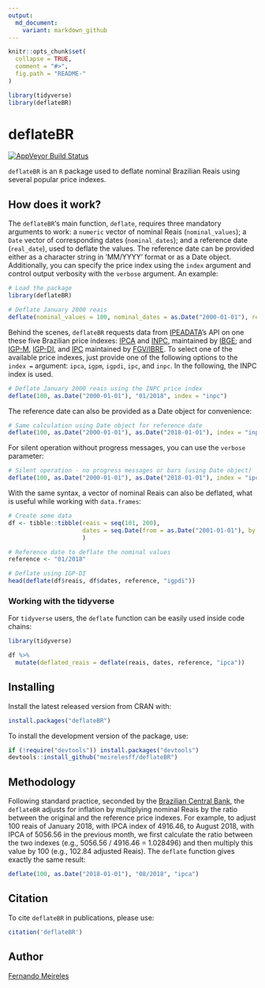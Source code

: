 ```yaml
---
output:
  md_document:
    variant: markdown_github
---
```


<!-- README.md is generated from README.Rmd. Please edit that file -->

```r
knitr::opts_chunk$set(
  collapse = TRUE,
  comment = "#>",
  fig.path = "README-"
)

library(tidyverse)
library(deflateBR)
```

# deflateBR

[![AppVeyor Build
Status](https://ci.appveyor.com/api/projects/status/github/meirelesff/deflateBR?branch=master&svg=true)](https://ci.appveyor.com/project/meirelesff/deflateBR)


`deflateBR` is an `R` package used to deflate nominal Brazilian Reais using several popular price indexes.


## How does it work?

The `deflateBR`'s main function, `deflate`, requires three mandatory arguments to work: a `numeric` vector of nominal Reais (`nominal_values`); a `Date` vector of corresponding dates (`nominal_dates`); and a reference date (`real_date`), used to deflate the values. The reference date can be provided either as a character string in 'MM/YYYY' format or as a Date object. Additionally, you can specify the price index using the `index` argument and control output verbosity with the `verbose` argument. An example:

```r
# Load the package
library(deflateBR)

# Deflate January 2000 reais
deflate(nominal_values = 100, nominal_dates = as.Date("2000-01-01"), real_date = "01/2018")
```

Behind the scenes, `deflateBR` requests data from [IPEADATA](http://www.ipeadata.gov.br/)'s API on one these five Brazilian price indexes: [IPCA](https://ww2.ibge.gov.br/english/estatistica/indicadores/precos/inpc_ipca/defaultinpc.shtm) and [INPC](https://ww2.ibge.gov.br/english/estatistica/indicadores/precos/inpc_ipca/defaultinpc.shtm), maintained by [IBGE](https://ww2.ibge.gov.br/home/); and [IGP-M](http://portalibre.fgv.br/main.jsp?lumChannelId=402880811D8E34B9011D92B6160B0D7D), [IGP-DI](http://portalibre.fgv.br/main.jsp?lumChannelId=402880811D8E34B9011D92B6160B0D7D), and [IPC](http://portalibre.fgv.br/main.jsp?lumChannelId=402880811D8E34B9011D92B7350710C7) maintained by [FGV/IBRE](http://portalibre.fgv.br/main.jsp?lumChannelId=402880811D8E2C4C011D8E33F5700158). To select one of the available price indexes, just provide one of the following options to the `index =` argument: `ipca`, `igpm`, `igpdi`, `ipc`, and `inpc`. In the following, the INPC index is used.

```r
# Deflate January 2000 reais using the INPC price index
deflate(100, as.Date("2000-01-01"), "01/2018", index = "inpc")
```

The reference date can also be provided as a Date object for convenience:

```r
# Same calculation using Date object for reference date
deflate(100, as.Date("2000-01-01"), as.Date("2018-01-01"), index = "inpc")
```

For silent operation without progress messages, you can use the `verbose` parameter:

```r
# Silent operation - no progress messages or bars (using Date object)
deflate(100, as.Date("2000-01-01"), as.Date("2018-01-01"), index = "ipca", verbose = FALSE)
```

With the same syntax, a vector of nominal Reais can also be deflated, what is useful while working with `data.frames`:

```r
# Create some data
df <- tibble::tibble(reais = seq(101, 200),
                     dates = seq.Date(from = as.Date("2001-01-01"), by = "month", length.out = 100)
                     )

# Reference date to deflate the nominal values
reference <- "01/2018"

# Deflate using IGP-DI
head(deflate(df$reais, df$dates, reference, "igpdi"))
```

### Working with the tidyverse

For `tidyverse` users, the `deflate` function can be easily used inside code chains:

```r
library(tidyverse)

df %>%
  mutate(deflated_reais = deflate(reais, dates, reference, "ipca"))
```


## Installing

Install the latest released version from CRAN with:

```r
install.packages("deflateBR")
```

To install the development version of the package, use:
```r
if (!require("devtools")) install.packages("devtools")
devtools::install_github("meirelesff/deflateBR")
```

## Methodology

Following standard practice, seconded by the [Brazilian Central Bank](https://www3.bcb.gov.br/CALCIDADAO/publico/metodologiaCorrigirIndice.do?method=metodologiaCorrigirIndice), the `deflateBR` adjusts for inflation by multiplying nominal Reais by the ratio between the original and the reference price indexes. For example, to adjust 100 reais of January 2018, with IPCA index of 4916.46, to August 2018, with IPCA of 5056.56 in the previous month, we first calculate the ratio between the two indexes (e.g., 5056.56 / 4916.46 = 1.028496) and then multiply this value by 100 (e.g., 102.84 adjusted Reais). The `deflate` function gives exactly the same result:

```r
deflate(100, as.Date("2018-01-01"), "08/2018", "ipca")
```

## Citation

To cite `deflateBR` in publications, please use: 

```r
citation('deflateBR')
```


## Author

[Fernando Meireles](http://fmeireles.com)
